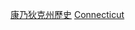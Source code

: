 {{Container category}}
{{United States topic|prefix=:Category:|suffix=各時期歷史}}
{{Commons category|History of Connecticut by period}}

[[Category:康乃狄克州歷史|]]
[[Category:美国各州各时代历史|Connecticut]]